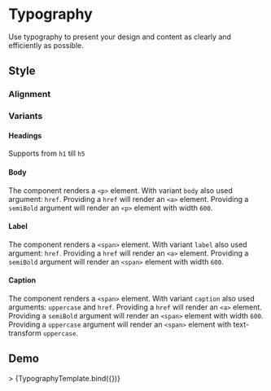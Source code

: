 <!-- Typography.mdx -->

<Meta
  title="Typography"
  component={Typography}
/>


# Typography
Use typography to present your design and content as clearly and efficiently as possible.

## Style

### Alignment
<Canvas isColumn>
  <Story id='typography--center-align' />
  <Story id='typography--inherit-align' />
  <Story id='typography--justify-align' />
  <Story id='typography--left-align' />
  <Story id='typography--right-align' />
</Canvas>

### Variants

#### Headings
Supports from ```h1``` till ```h5```
<Canvas isColumn>
  <Story id='typography--h-1' />
  <Story id='typography--h-2' />
  <Story id='typography--h-3' />
  <Story id='typography--h-4' />
  <Story id='typography--h-5' />
</Canvas>

#### Body
The component renders a ```<p>``` element.
With variant ```body``` also used argument: ```href```.
Providing a ```href``` will render an ```<a>``` element.
Providing a ```semiBold```  argument will render an ```<p>``` element with width ```600```.

<Canvas isColumn>
  <Story id='typography--body' />
  <Story id='typography--body-semibold' />
  <Story id='typography--body-link' />
</Canvas>

#### Label
The component renders a ```<span>``` element.
With variant ```label``` also used argument: ```href```.
Providing a ```href``` will render an ```<a>``` element.
Providing a ```semiBold```  argument will render an ```<span>``` element with width ```600```.

<Canvas isColumn>
  <Story id='typography--label' />
  <Story id='typography--label-semibold' />
  <Story id='typography--label-link' />
</Canvas>

#### Caption
The component renders a ```<span>``` element.
With variant ```caption``` also used arguments: ```uppercase``` and ```href```.
Providing a ```href``` will render an ```<a>``` element.
Providing a ```semiBold```  argument will render an ```<span>``` element with width ```600```.
Providing a ```uppercase```  argument will render an ```<span>``` element with text-transform ```uppercase```.

<Canvas isColumn>
  <Story id='typography--caption' />
  <Story id='typography--caption-semibold' />
  <Story id='typography--caption-link' />
  <Story id='typography--caption-uppercase' />
</Canvas>


## Demo
<Canvas>
  <Story
    name="Demo"
    args={{
      align: 'center',
      children:'Body',
      className: 'custom-typography',
      dataTestId: 'test-typography-id',
      href: '#',
      marginBottom: false,
      noWrap: true,
      semiBold: true,
      paragraph: false,
      variant: 'body',
      uppercase: false,
    }}>
    >
    {TypographyTemplate.bind({})}
  </Story>
</Canvas>

<ArgsTable story="Demo" />
